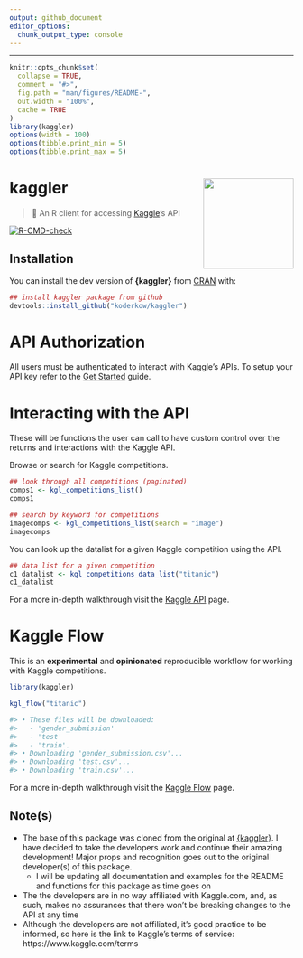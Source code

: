 ```yaml
---
output: github_document
editor_options: 
  chunk_output_type: console
---
```


<!-- README.md is generated from README.Rmd. Please edit that file -->

---

```r
knitr::opts_chunk$set(
  collapse = TRUE,
  comment = "#>",
  fig.path = "man/figures/README-",
  out.width = "100%",
  cache = TRUE
)
library(kaggler)
options(width = 100)
options(tibble.print_min = 5)
options(tibble.print_max = 5)
```

# kaggler <img src="man/figures/logo.png" width="160px" align="right" />

> 🏁 An R client for accessing [Kaggle](https://www.kaggle.com)'s API

<!-- badges: start -->
[![R-CMD-check](https://github.com/KoderKow/kaggler/actions/workflows/R-CMD-check.yaml/badge.svg)](https://github.com/KoderKow/kaggler/actions/workflows/R-CMD-check.yaml)
<!-- badges: end -->

## Installation

You can install the dev version of **{kaggler}** from [CRAN](https://github.com/koderkow/kaggler) with:

```r
## install kaggler package from github
devtools::install_github("koderkow/kaggler")
```

# API Authorization

All users must be authenticated to interact with Kaggle’s APIs. To setup your API key refer to the [Get Started](https://koderkow.github.io/kaggler/articles/kaggler.html) guide.

# Interacting with the API

These will be functions the user can call to have custom control over the returns and interactions with the Kaggle API.

Browse or search for Kaggle competitions.

```r
## look through all competitions (paginated)
comps1 <- kgl_competitions_list()
comps1

## search by keyword for competitions
imagecomps <- kgl_competitions_list(search = "image")
imagecomps
```

You can look up the datalist for a given Kaggle competition using the API. 

```r
## data list for a given competition
c1_datalist <- kgl_competitions_data_list("titanic")
c1_datalist
```

For a more in-depth walkthrough visit the [Kaggle API](https://koderkow.github.io/kaggler/articles/kaggle-api.html) page.

# Kaggle Flow

This is an **experimental** and **opinionated** reproducible workflow
for working with Kaggle competitions.

``` r
library(kaggler)

kgl_flow("titanic")

#> • These files will be downloaded:
#>   - 'gender_submission'
#>   - 'test'
#>   - 'train'.
#> • Downloading 'gender_submission.csv'...
#> • Downloading 'test.csv'...
#> • Downloading 'train.csv'...
```

For a more in-depth walkthrough visit the [Kaggle
Flow](https://koderkow.github.io/kaggler/articles/kgl-flow.html) page.

## Note(s)

- The base of this package was cloned from the original at [{kaggler}](https://github.com/mkearney/kaggler). I have decided to take the developers work and continue their amazing development! Major props and recognition goes out to the original developer(s) of this package.
  - I will be updating all documentation and examples for the README and functions for this package as time goes on
- The the developers are in no way affiliated with Kaggle.com, and, as such, makes no assurances that there won't be breaking changes to the API at any time
- Although the developers are not affiliated, it's good practice to be informed, so here is the link to Kaggle's terms of service: https://www.kaggle.com/terms

